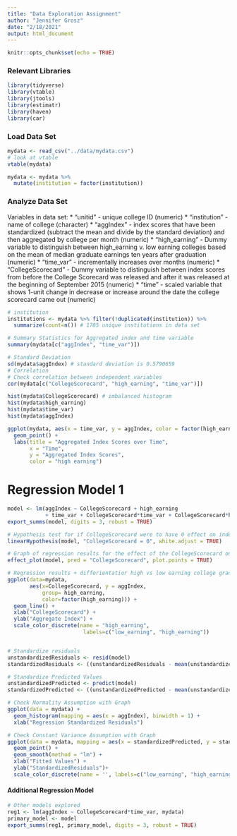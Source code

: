 ```yaml
---
title: "Data Exploration Assignment"
author: "Jennifer Grosz"
date: "2/18/2021"
output: html_document
---
```


```r
knitr::opts_chunk$set(echo = TRUE)
```

### Relevant Libraries
```r
library(tidyverse)
library(vtable)
library(jtools)
library(estimatr)
library(haven)
library(car)
```

### Load Data Set
```r
mydata <- read_csv("../data/mydata.csv")
# look at vtable
vtable(mydata) 

mydata <- mydata %>%
  mutate(institution = factor(institution))
```
### Analyze Data Set
Variables in data set:
  * "unitid" - unique college ID (numeric)
* "institution" - name of college (character)
* "aggIndex" - index scores that have been standardized (subtract the mean and divide by the standard deviation) and then aggregated by college per month (numeric)
* "high_earning" - Dummy variable to distinguish between high_earning v. low earning colleges based on the mean of median graduate earnings ten years after graduation (numeric)
* "time_var" - incrementally increases over months (numeric)
* "CollegeScorecard" - Dummy variable to distinguish between index scores from before the College Scorecard was released and after it was released at the beginning of September 2015 (numeric)
* "time" - scaled variable that shows 1-unit change in decrease or increase around the date the college scorecard came out (numeric)


```r
# institution
institutions <- mydata %>% filter(!duplicated(institution)) %>%
  summarize(count=n()) # 1785 unique institutions in data set

# Summary Statistics for Aggregated index and time variable
summary(mydata[c("aggIndex", "time_var")]) 

# Standard Deviation
sd(mydata$aggIndex) # standard deviation is 0.5790659
# Correlation
# Check correlation between independent variables
cor(mydata[c("CollegeScorecard", "high_earning", "time_var")])
```


```r
hist(mydata$CollegeScorecard) # imbalanced histogram
hist(mydata$high_earning)
hist(mydata$time_var)
hist(mydata$aggIndex)

ggplot(mydata, aes(x = time_var, y = aggIndex, color = factor(high_earning))) + 
  geom_point() + 
  labs(title = "Aggregated Index Scores over Time",
       x = "Time",
       y = "Aggregated Index Scores",
       color = "high earning")
```

# Regression Model 1
```r
model <- lm(aggIndex ~ CollegeScorecard + high_earning 
            + time_var + CollegeScorecard*time_var + CollegeScorecard*high_earning, mydata)
export_summs(model, digits = 3, robust = TRUE)
```

```r
# Hypothesis test for if CollegeScorecard were to have 0 effect on index scores
linearHypothesis(model, "CollegeScorecard = 0", white.adjust = TRUE)
```


```r
# Graph of regression results for the effect of the CollegeScorecard on Aggregated Index Scores
effect_plot(model, pred = "CollegeScorecard", plot.points = TRUE)

# Regression results + differientatior high vs low earning college graduates:
ggplot(data=mydata, 
       aes(x=CollegeScorecard, y = aggIndex, 
           group= high_earning, 
           color=factor(high_earning))) + 
  geom_line() + 
  xlab("CollegeScorecard") + 
  ylab("Aggregate Index") + 
  scale_color_discrete(name = "high_earning", 
                        labels=c("low_earning", "high_earning"))


# Standardize residuals
unstandardizedResiduals <- resid(model)
standardizedResiduals <- ((unstandardizedResiduals - mean(unstandardizedResiduals))/ sd(unstandardizedResiduals))

# Standardize Predicted Values
unstandardizedPredicted <- predict(model)
standardizedPredicted <- ((unstandardizedPredicted - mean(unstandardizedPredicted)) /sd(unstandardizedPredicted))

# Check Normality Assumption with Graph
ggplot(data = mydata) +
  geom_histogram(mapping = aes(x = aggIndex), binwidth = 1) +
  xlab("Regression Standardized Residuals") 

# Check Constant Variance Assumption with Graph
ggplot(data = mydata, mapping = aes(x = standardizedPredicted, y = standardizedResiduals, color = factor(high_earning))) + 
  geom_point() +
  geom_smooth(method = "lm") +
  xlab("Fitted Values") + 
  ylab("StandardizedResiduals")+ 
  scale_color_discrete(name = '', labels=c("low_earning", "high_earning"))
```

#### Additional Regression Model
```r
# Other models explored
reg1 <- lm(aggIndex ~ CollegeScorecard*time_var, mydata)
primary_model <- model
export_summs(reg1, primary_model, digits = 3, robust = TRUE)
```


